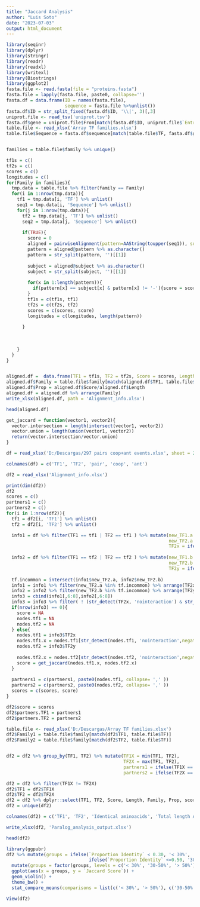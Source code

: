 ---
title: "Jaccard Analysis"
author: "Luis Soto"
date: "2023-07-03"
output: html_document
---

```{r}
library(seqinr)
library(dplyr)
library(stringr)
library(readr)
library(readxl)
library(writexl)
library(Biostrings)
library(ggplot2)
fasta.file <- read.fasta(file = "proteins.fasta")
fasta.file = lapply(fasta.file, paste0, collapse='')
fasta.df = data.frame(ID = names(fasta.file),
                      sequence = fasta.file %>%unlist())
fasta.df$ID = str_split_fixed(fasta.df$ID, '\\|', 3)[,3]
uniprot.file <- read_tsv('uniprot.tsv')
fasta.df$gene = uniprot.file$From[match(fasta.df$ID, uniprot.file$`Entry Name`)]
table.file <- read_xlsx('Array TF families.xlsx')
table.file$Sequence = fasta.df$sequence[match(table.file$TF, fasta.df$gene)]


families = table.file$family %>% unique()

tf1s = c()
tf2s = c()
scores = c()
longitudes = c()
for(Family in families){
  tmp.data = table.file %>% filter(family == Family)
  for(i in 1:nrow(tmp.data)){
    tf1 = tmp.data[i, 'TF'] %>% unlist()
    seq1 = tmp.data[i, 'Sequence'] %>% unlist()
    for(j in 1:nrow(tmp.data)){
      tf2 = tmp.data[j, 'TF'] %>% unlist()
      seq2 = tmp.data[j, 'Sequence'] %>% unlist()
      
      if(TRUE){
        score = 0
        aligned = pairwiseAlignment(pattern=AAString(toupper(seq1)), subject=AAString(toupper(seq2)), substitutionMatrix = "BLOSUM62")
        pattern = aligned@pattern %>% as.character()
        pattern = str_split(pattern, '')[[1]]
        
        subject = aligned@subject %>% as.character()
        subject = str_split(subject, '')[[1]]
        
        for(x in 1:length(pattern)){
          if(pattern[x] == subject[x] & pattern[x] != '-'){score = score +1}
        }
        tf1s = c(tf1s, tf1)
        tf2s = c(tf2s, tf2)
        scores = c(scores, score)
        longitudes = c(longitudes, length(pattern))
        
      }
      
      
      
    }
  }
}


aligned.df =  data.frame(TF1 = tf1s, TF2 = tf2s, Score = scores, Length = longitudes)
aligned.df$Family = table.file$family[match(aligned.df$TF1, table.file$TF)]
aligned.df$Prop = aligned.df$Score/aligned.df$Length
aligned.df = aligned.df %>% arrange(Family)
write_xlsx(aligned.df, path = 'Alignment_info.xlsx')

```

```{r}
head(aligned.df)
```

```{r}

get_jaccard = function(vector1, vector2){
  vector.intersection = length(intersect(vector1, vector2))
  vector.union = length(union(vector1, vector2))
  return(vector.intersection/vector.union)
}

df = read_xlsx('D:/Descargas/297 pairs coop+ant events.xlsx', sheet = 2)

colnames(df) = c('TF1', 'TF2', 'pair', 'coop', 'ant')

df2 = read_xlsx('Alignment_info.xlsx')

print(dim(df2))
df2
scores = c()
partners1 = c()
partners2 = c()
for(i in 1:nrow(df2)){
  tf1 = df2[i, 'TF1'] %>% unlist()
  tf2 = df2[i, 'TF2'] %>% unlist()

  info1 = df %>% filter(TF1 == tf1 | TF2 == tf1 ) %>% mutate(new_TF1.a = ifelse(TF1 == tf1, tf1, TF2),
                                                             new_TF2.a = ifelse(TF2 != tf1, TF2, TF1),
                                                             TF2x = ifelse(coop == 0 & ant == 0, paste0(new_TF2.a, '.nointeraction', sep =''),
                                                                           ifelse(coop !=0, paste0(new_TF2.a, '.coop', sep =''), paste0(new_TF2.a, '.ant', sep =''))))
  info2 = df %>% filter(TF1 == tf2 | TF2 == tf2 ) %>% mutate(new_TF1.b = ifelse(TF1 == tf2, tf2, TF2),
                                                             new_TF2.b = ifelse(TF2 != tf2, TF2, TF1),
                                                             TF2y = ifelse(coop == 0 & ant == 0, paste0(new_TF2.b, '.nointeraction', sep =''),
                                                                           ifelse(coop !=0, paste0(new_TF2.b, '.coop', sep =''), paste0(new_TF2.b, '.ant', sep =''))))
  tf.incommon = intersect(info1$new_TF2.a, info2$new_TF2.b)
  info1 = info1 %>% filter(new_TF2.a %in% tf.incommon) %>% arrange(TF2x)
  info2 = info2 %>% filter(new_TF2.b %in% tf.incommon) %>% arrange(TF2y)
  info3 = cbind(info1[,6:8],info2[,6:8])
  info3 = info3 %>% filter( ! (str_detect(TF2x, 'nointeraction') & str_detect(TF2y, 'nointeraction')) )
  if(nrow(info3) == 0){
    score = NA
    nodes.tf1 = NA
    nodes.tf2 = NA
  } else{
    nodes.tf1 = info3$TF2x
    nodes.tf1.x = nodes.tf1[str_detect(nodes.tf1, 'nointeraction',negate = TRUE)]
    nodes.tf2 = info3$TF2y
    
    nodes.tf2.x = nodes.tf2[str_detect(nodes.tf2, 'nointeraction',negate = TRUE)]
    score = get_jaccard(nodes.tf1.x, nodes.tf2.x)
  }
  
  partners1 = c(partners1, paste0(nodes.tf1, collapse= ',' ))
  partners2 = c(partners2, paste0(nodes.tf2, collapse= ',' ))
  scores = c(scores, score)
}

df2$score = scores
df2$partners.TF1 = partners1
df2$partners.TF2 = partners2

table.file <- read_xlsx('D:/Descargas/Array TF families.xlsx')
df2$Family1 = table.file$family[match(df2$TF1, table.file$TF)]
df2$Family2 = table.file$family[match(df2$TF2, table.file$TF)]


df2 = df2 %>% group_by(TF1, TF2) %>% mutate(TF1X = min(TF1, TF2),
                                            TF2X = max(TF1, TF2),
                                            partners1 = ifelse(TF1X == TF1, partners.TF1, partners.TF2),
                                            partners2 = ifelse(TF2X == TF2, partners.TF2, partners.TF1))

df2 = df2 %>% filter(TF1X != TF2X)
df2$TF1 = df2$TF1X
df2$TF2 = df2$TF2X
df2 = df2 %>% dplyr::select(TF1, TF2, Score, Length, Family, Prop, score, partners1, partners2)
df2 = unique(df2)

colnames(df2) = c('TF1', 'TF2', 'Identical aminoacids', 'Total length Alignment', 'TF Family', 'Proportion Identity', 'Jaccard Score', 'Partners.TF1', 'Partners.TF2')

write_xlsx(df2, 'Paralog_analysis_output.xlsx')


```



```{r}
head(df2)
```

```{r}
library(ggpubr)
df2 %>% mutate(groups = ifelse(`Proportion Identity` < 0.30, '< 30%', 
                               ifelse(`Proportion Identity` <=0.50, '30-50%', '> 50%'))) %>% 
  mutate(groups = factor(groups, levels = c('< 30%', '30-50%', '> 50%'))) %>% 
  ggplot(aes(x = groups, y = `Jaccard Score`)) +
  geom_violin() +
  theme_bw() + 
  stat_compare_means(comparisons = list(c('< 30%', '> 50%'), c('30-50%', '> 50%')), method = 't.test')

```

```{r}
View(df2)
```

